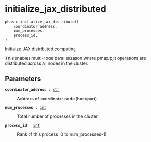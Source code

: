 # initialize_jax_distributed { #phasic.initialize_jax_distributed }

```python
phasic.initialize_jax_distributed(
    coordinator_address,
    num_processes,
    process_id,
)
```

Initialize JAX distributed computing.

This enables multi-node parallelization where pmap/pjit operations
are distributed across all nodes in the cluster.

## Parameters {.doc-section .doc-section-parameters}

<code>[**coordinator_address**]{.parameter-name} [:]{.parameter-annotation-sep} [[str](`str`)]{.parameter-annotation}</code>

:   Address of coordinator node (host:port)

<code>[**num_processes**]{.parameter-name} [:]{.parameter-annotation-sep} [[int](`int`)]{.parameter-annotation}</code>

:   Total number of processes in the cluster

<code>[**process_id**]{.parameter-name} [:]{.parameter-annotation-sep} [[int](`int`)]{.parameter-annotation}</code>

:   Rank of this process (0 to num_processes-1)